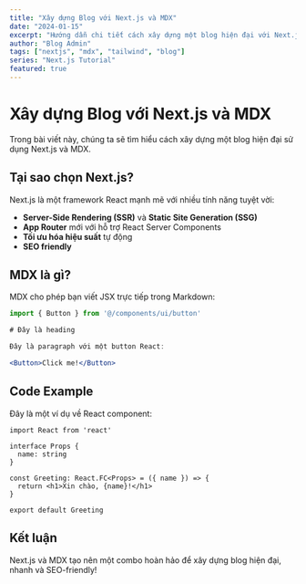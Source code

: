 ```yaml
---
title: "Xây dựng Blog với Next.js và MDX"
date: "2024-01-15"
excerpt: "Hướng dẫn chi tiết cách xây dựng một blog hiện đại với Next.js, MDX và Tailwind CSS."
author: "Blog Admin"
tags: ["nextjs", "mdx", "tailwind", "blog"]
series: "Next.js Tutorial"
featured: true
---
```


# Xây dựng Blog với Next.js và MDX

Trong bài viết này, chúng ta sẽ tìm hiểu cách xây dựng một blog hiện đại sử dụng Next.js và MDX.

## Tại sao chọn Next.js?

Next.js là một framework React mạnh mẽ với nhiều tính năng tuyệt vời:

- **Server-Side Rendering (SSR)** và **Static Site Generation (SSG)**
- **App Router** mới với hỗ trợ React Server Components
- **Tối ưu hóa hiệu suất** tự động
- **SEO friendly** 

## MDX là gì?

MDX cho phép bạn viết JSX trực tiếp trong Markdown:

```jsx
import { Button } from '@/components/ui/button'

# Đây là heading

Đây là paragraph với một button React:

<Button>Click me!</Button>
```

## Code Example

Đây là một ví dụ về React component:

```tsx
import React from 'react'

interface Props {
  name: string
}

const Greeting: React.FC<Props> = ({ name }) => {
  return <h1>Xin chào, {name}!</h1>
}

export default Greeting
```

## Kết luận

Next.js và MDX tạo nên một combo hoàn hảo để xây dựng blog hiện đại, nhanh và SEO-friendly!